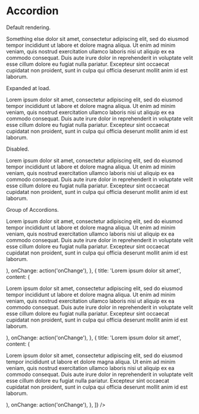 

<Meta title="core|Components/Accordion" component={Accordion} />

# Accordion

Default rendering.

<Preview>
  <Story name="default">
    <Accordion title="Lorem ipsum dolor sit amet">
      <p>
        Something else dolor sit amet, consectetur adipiscing elit, sed do eiusmod tempor incididunt
        ut labore et dolore magna aliqua. Ut enim ad minim veniam, quis nostrud exercitation
        ullamco laboris nisi ut aliquip ex ea commodo consequat. Duis aute irure dolor in
        reprehenderit in voluptate velit esse cillum dolore eu fugiat nulla pariatur. Excepteur
        sint occaecat cupidatat non proident, sunt in culpa qui officia deserunt mollit anim id
        est laborum.
      </p>
    </Accordion>
  </Story>
</Preview>

Expanded at load.

<Preview>
  <Story name="expanded by default">
    <Accordion title="Lorem ipsum dolor sit amet" defaultExpanded>
      <p>
        Lorem ipsum dolor sit amet, consectetur adipiscing elit, sed do eiusmod tempor incididunt
        ut labore et dolore magna aliqua. Ut enim ad minim veniam, quis nostrud exercitation
        ullamco laboris nisi ut aliquip ex ea commodo consequat. Duis aute irure dolor in
        reprehenderit in voluptate velit esse cillum dolore eu fugiat nulla pariatur. Excepteur
        sint occaecat cupidatat non proident, sunt in culpa qui officia deserunt mollit anim id
        est laborum.
      </p>
    </Accordion>
  </Story>
</Preview>

Disabled.

<Preview>
  <Story name="disabled">
    <Accordion title="Lorem ipsum dolor sit amet" disabled>
      <p>
        Lorem ipsum dolor sit amet, consectetur adipiscing elit, sed do eiusmod tempor incididunt
        ut labore et dolore magna aliqua. Ut enim ad minim veniam, quis nostrud exercitation
        ullamco laboris nisi ut aliquip ex ea commodo consequat. Duis aute irure dolor in
        reprehenderit in voluptate velit esse cillum dolore eu fugiat nulla pariatur. Excepteur
        sint occaecat cupidatat non proident, sunt in culpa qui officia deserunt mollit anim id
        est laborum.
      </p>
    </Accordion>
  </Story>
</Preview>

Group of Accordions.

<Preview>
  <Story name="group of accordions">
    <AccordionGroup
      items={[
        {
          title: 'Lorem ipsum dolor sit amet',
          content: (
            <p>
              Lorem ipsum dolor sit amet, consectetur adipiscing elit, sed do eiusmod tempor
              incididunt ut labore et dolore magna aliqua. Ut enim ad minim veniam, quis nostrud
              exercitation ullamco laboris nisi ut aliquip ex ea commodo consequat. Duis aute
              irure dolor in reprehenderit in voluptate velit esse cillum dolore eu fugiat nulla
              pariatur. Excepteur sint occaecat cupidatat non proident, sunt in culpa qui officia
              deserunt mollit anim id est laborum.
            </p>
          ),
          onChange: action('onChange'),
        },
        {
          title: 'Lorem ipsum dolor sit amet',
          content: (
            <p>
              Lorem ipsum dolor sit amet, consectetur adipiscing elit, sed do eiusmod tempor
              incididunt ut labore et dolore magna aliqua. Ut enim ad minim veniam, quis nostrud
              exercitation ullamco laboris nisi ut aliquip ex ea commodo consequat. Duis aute
              irure dolor in reprehenderit in voluptate velit esse cillum dolore eu fugiat nulla
              pariatur. Excepteur sint occaecat cupidatat non proident, sunt in culpa qui officia
              deserunt mollit anim id est laborum.
            </p>
          ),
          onChange: action('onChange'),
        },
        {
          title: 'Lorem ipsum dolor sit amet',
          content: (
            <p>
              Lorem ipsum dolor sit amet, consectetur adipiscing elit, sed do eiusmod tempor
              incididunt ut labore et dolore magna aliqua. Ut enim ad minim veniam, quis nostrud
              exercitation ullamco laboris nisi ut aliquip ex ea commodo consequat. Duis aute
              irure dolor in reprehenderit in voluptate velit esse cillum dolore eu fugiat nulla
              pariatur. Excepteur sint occaecat cupidatat non proident, sunt in culpa qui officia
              deserunt mollit anim id est laborum.
            </p>
          ),
          onChange: action('onChange'),
        },
      ]}
    />
  </Story>
</Preview>
